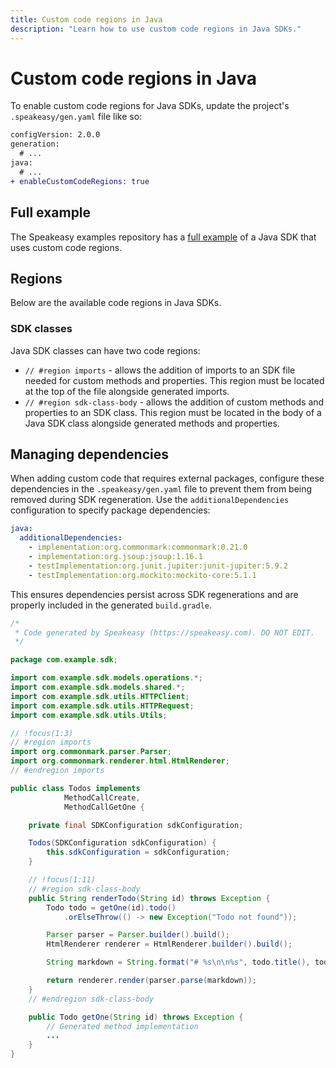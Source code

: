 ```yaml
---
title: Custom code regions in Java
description: "Learn how to use custom code regions in Java SDKs."
---
```


# Custom code regions in Java

To enable custom code regions for Java SDKs, update the project's
`.speakeasy/gen.yaml` file like so:

```diff .speakeasy/gen.yaml
configVersion: 2.0.0
generation:
  # ...
java:
  # ...
+ enableCustomCodeRegions: true
```

## Full example

The Speakeasy examples repository has a [full example](https://github.com/speakeasy-api/examples/tree/main/customcode-sdkclasses-java) of a Java SDK
that uses custom code regions.

## Regions

Below are the available code regions in Java SDKs.

### SDK classes

Java SDK classes can have two code regions:

- `// #region imports` - allows the addition of imports to an SDK file needed for
  custom methods and properties. This region must be located at the top of the
  file alongside generated imports.
- `// #region sdk-class-body` - allows the addition of custom methods and
  properties to an SDK class. This region must be located in the body of a Java
  SDK class alongside generated methods and properties.

## Managing dependencies

When adding custom code that requires external packages, configure these dependencies in the `.speakeasy/gen.yaml` file to prevent them from being removed during SDK regeneration. Use the `additionalDependencies` configuration to specify package dependencies:

```yaml .speakeasy/gen.yaml
java:
  additionalDependencies:
    - implementation:org.commonmark:commonmark:0.21.0
    - implementation:org.jsoup:jsoup:1.16.1
    - testImplementation:org.junit.jupiter:junit-jupiter:5.9.2
    - testImplementation:org.mockito:mockito-core:5.1.1
```

This ensures dependencies persist across SDK regenerations and are properly included in the generated `build.gradle`.

```java src/main/java/com/example/sdk/Todos.java
/*
 * Code generated by Speakeasy (https://speakeasy.com). DO NOT EDIT.
 */

package com.example.sdk;

import com.example.sdk.models.operations.*;
import com.example.sdk.models.shared.*;
import com.example.sdk.utils.HTTPClient;
import com.example.sdk.utils.HTTPRequest;
import com.example.sdk.utils.Utils;

// !focus(1:3)
// #region imports
import org.commonmark.parser.Parser;
import org.commonmark.renderer.html.HtmlRenderer;
// #endregion imports

public class Todos implements
            MethodCallCreate,
            MethodCallGetOne {

    private final SDKConfiguration sdkConfiguration;

    Todos(SDKConfiguration sdkConfiguration) {
        this.sdkConfiguration = sdkConfiguration;
    }

    // !focus(1:11)
    // #region sdk-class-body
    public String renderTodo(String id) throws Exception {
        Todo todo = getOne(id).todo()
            .orElseThrow(() -> new Exception("Todo not found"));

        Parser parser = Parser.builder().build();
        HtmlRenderer renderer = HtmlRenderer.builder().build();

        String markdown = String.format("# %s\n\n%s", todo.title(), todo.description());

        return renderer.render(parser.parse(markdown));
    }
    // #endregion sdk-class-body

    public Todo getOne(String id) throws Exception {
        // Generated method implementation
        ...
    }
}
```
